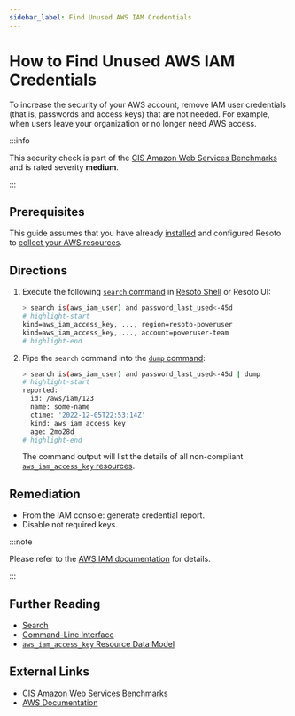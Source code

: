 ```yaml
---
sidebar_label: Find Unused AWS IAM Credentials
---
```


# How to Find Unused AWS IAM Credentials

To increase the security of your AWS account, remove IAM user credentials (that is, passwords and access keys) that are not needed. For example, when users leave your organization or no longer need AWS access.

:::info

This security check is part of the [CIS Amazon Web Services Benchmarks](https://cisecurity.org/benchmark/amazon_web_services) and is rated severity **medium**.

:::

## Prerequisites

This guide assumes that you have already [installed](../../../getting-started/install-resoto/index.mdx) and configured Resoto to [collect your AWS resources](../../../how-to-guides/data-sources/collect-aws-resource-data.mdx).

## Directions

1. Execute the following [`search` command](../../../reference/cli/search.mdx) in [Resoto Shell](../../../reference/components/shell.mdx) or Resoto UI:

   ```bash
   > search is(aws_iam_user) and password_last_used<-45d
   # highlight-start
   ​kind=aws_iam_access_key, ..., region=resoto-poweruser
   ​kind=aws_iam_access_key, ..., account=poweruser-team
   # highlight-end
   ```

2. Pipe the `search` command into the [`dump` command](../../../reference/cli/dump.mdx):

   ```bash
   > search is(aws_iam_user) and password_last_used<-45d | dump
   # highlight-start
   ​reported:
   ​  id: /aws/iam/123
   ​  name: some-name
   ​  ctime: '2022-12-05T22:53:14Z'
   ​  kind: aws_iam_access_key
   ​  age: 2mo28d
   # highlight-end
   ```

   The command output will list the details of all non-compliant [`aws_iam_access_key` resources](../../../reference/unified-data-model/aws.mdx#aws_iam_access_key).

## Remediation

- From the IAM console: generate credential report.
- Disable not required keys.

:::note

Please refer to the [AWS IAM documentation](https://docs.aws.amazon.com/IAM/latest/UserGuide/id_credentials_getting-report.html) for details.

:::

## Further Reading

- [Search](../../../reference/search/index.mdx)
- [Command-Line Interface](../../../reference/cli/index.mdx)
- [`aws_iam_access_key` Resource Data Model](../../../reference/unified-data-model/aws.mdx#aws_iam_access_key)

## External Links

- [CIS Amazon Web Services Benchmarks](https://cisecurity.org/benchmark/amazon_web_services)
- [AWS Documentation](https://docs.aws.amazon.com/IAM/latest/UserGuide/id_credentials_getting-report.html)
